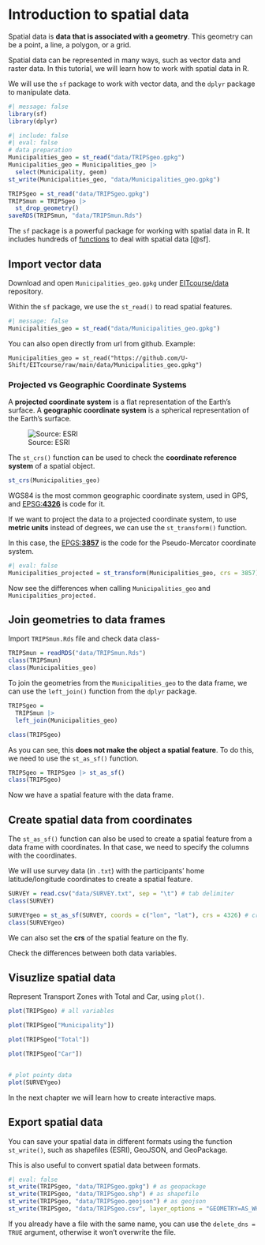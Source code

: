 # Introduction to spatial data

Spatial data is **data that is associated with a geometry**.
This geometry can be a point, a line, a polygon, or a grid.

Spatial data can be represented in many ways, such as vector data and raster data.
In this tutorial, we will learn how to work with spatial data in R.

We will use the `sf` package to work with vector data, and the `dplyr` package to manipulate data.

```r
#| message: false
library(sf)
library(dplyr)
```

```r
#| include: false
#| eval: false
# data preparation
Municipalities_geo = st_read("data/TRIPSgeo.gpkg")
Municipalities_geo = Municipalities_geo |> 
  select(Municipality, geom)
st_write(Municipalities_geo, "data/Municipalities_geo.gpkg")

TRIPSgeo = st_read("data/TRIPSgeo.gpkg")
TRIPSmun = TRIPSgeo |> 
  st_drop_geometry()
saveRDS(TRIPSmun, "data/TRIPSmun.Rds")
```

The `sf` package is a powerful package for working with spatial data in R.
It includes hundreds of [functions](https://r-spatial.github.io/sf/reference/index.html) to deal with spatial data [@sf].

## Import vector data

Download and open `Municipalities_geo.gpkg` under [EITcourse/data](https://github.com/U-Shift/EITcourse/tree/main/data) repository.

Within the `sf` package, we use the `st_read()` to read spatial features.

```r
#| message: false
Municipalities_geo = st_read("data/Municipalities_geo.gpkg")
```

::: {.callout-tip appearance="simple"}
You can also open directly from url from github.
Example:

`Municipalities_geo = st_read("https://github.com/U-Shift/EITcourse/raw/main/data/Municipalities_geo.gpkg")`
:::

### Projected vs Geographic Coordinate Systems

A **projected coordinate system** is a flat representation of the Earth's surface.
A **geographic coordinate system** is a spherical representation of the Earth's surface.

![Source: ESRI](images/clipboard-1233124217.png){fig-align="center"}

The `st_crs()` function can be used to check the **coordinate reference system** of a spatial object.

```r
st_crs(Municipalities_geo)
```

WGS84 is the most common geographic coordinate system, used in GPS, and [EPSG:**4326**](https://epsg.io/4326) is code for it.

If we want to project the data to a projected coordinate system, to use **metric units** instead of degrees, we can use the `st_transform()` function.

In this case, the [EPGS:**3857**](https://epsg.io/3857) is the code for the Pseudo-Mercator coordinate system.

```r
#| eval: false
Municipalities_projected = st_transform(Municipalities_geo, crs = 3857)
```

Now see the differences when calling `Municipalities_geo` and `Municipalities_projected.`

## Join geometries to data frames

Import `TRIPSmun.Rds` file and check data class-

```r
TRIPSmun = readRDS("data/TRIPSmun.Rds")
class(TRIPSmun)
class(Municipalities_geo)
```

To join the geometries from the `Municipalities_geo` to the data frame, we can use the `left_join()` function from the `dplyr` package.

```r
TRIPSgeo =
  TRIPSmun |> 
  left_join(Municipalities_geo)

class(TRIPSgeo)
```

As you can see, this **does not make the object a spatial feature**.
To do this, we need to use the `st_as_sf()` function.

```r
TRIPSgeo = TRIPSgeo |> st_as_sf()
class(TRIPSgeo)
```

Now we have a spatial feature with the data frame.

## Create spatial data from coordinates

The `st_as_sf()` function can also be used to create a spatial feature from a data frame with coordinates.
In that case, we need to specify the columns with the coordinates.

We will use survey data (in `.txt`) with the participants' home latitude/longitude coordinates to create a spatial feature.

```r
SURVEY = read.csv("data/SURVEY.txt", sep = "\t") # tab delimiter
class(SURVEY)

SURVEYgeo = st_as_sf(SURVEY, coords = c("lon", "lat"), crs = 4326) # create spatial feature
class(SURVEYgeo)
```

We can also set the **crs** of the spatial feature on the fly.

Check the differences between both data variables.

## Visuzlize spatial data

Represent Transport Zones with Total and Car, using `plot()`.

```r
plot(TRIPSgeo) # all variables

plot(TRIPSgeo["Municipality"])

plot(TRIPSgeo["Total"])

plot(TRIPSgeo["Car"])


# plot pointy data
plot(SURVEYgeo)
```

::: {.callout-note appearance="simple"}
In the next chapter we will learn how to create interactive maps.
:::

## Export spatial data

You can save your spatial data in different formats using the function `st_write()`, such as shapefiles (ESRI), GeoJSON, and GeoPackage.

This is also useful to convert spatial data between formats.

```r
#| eval: false
st_write(TRIPSgeo, "data/TRIPSgeo.gpkg") # as geopackage
st_write(TRIPSgeo, "data/TRIPSgeo.shp") # as shapefile
st_write(TRIPSgeo, "data/TRIPSgeo.geojson") # as geojson
st_write(TRIPSgeo, "data/TRIPSgeo.csv", layer_options = "GEOMETRY=AS_WKT") # as csv, with WKT geometry
```

::: {.callout-warning appearance="simple"}
If you already have a file with the same name, you can use the `delete_dns = TRUE` argument, otherwise it won't overwrite the file.
:::
